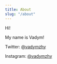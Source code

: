```yaml
---
title: About
slug: "/about"
---
```


Hi!

My name is Vadym!

Twitter: [@vadymzhy](https://twitter.com/vadymzhy)

Instagram: [@vadymzhy](https://www.instagram.com/vadymzhy/)
